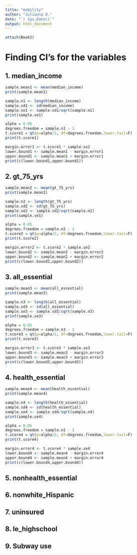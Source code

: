 ```yaml
---
title: "mobility"
author: "Julianna D."
date: "`r Sys.Date()`"
output: html_document
---
```

```r
attach(Book2)
```

# Finding CI's for the variables

## 1. median_income
```r
sample.mean1 <- mean(median_income)
print(sample.mean1)

sample.n1 <- length(median_income)
sample.sd1 <- sd(median_income)
sample.se1 <- sample.sd1/sqrt(sample.n1)
print(sample.se1)

alpha = 0.05
degrees.freedom = sample.n1 - 1
t.score1 = qt(p=alpha/2, df=degrees.freedom,lower.tail=F)
print(t.score1)

margin.error1 <- t.score1 * sample.se1
lower.bound1 <- sample.mean1 - margin.error1
upper.bound1 <- sample.mean1 + margin.error1
print(c(lower.bound1,upper.bound1))
```

## 2. gt_75_yrs
```r
sample.mean2 <- mean(gt_75_yrs)
print(sample.mean2)

sample.n2 <- length(gt_75_yrs)
sample.sd2 <- sd(gt_75_yrs)
sample.se2 <- sample.sd2/sqrt(sample.n2)
print(sample.se1)

alpha = 0.05
degrees.freedom = sample.n2 - 1
t.score2 = qt(p=alpha/2, df=degrees.freedom,lower.tail=F)
print(t.score2)

margin.error2 <- t.score2 * sample.se2
lower.bound2 <- sample.mean2 - margin.error2
upper.bound2 <- sample.mean2 + margin.error2
print(c(lower.bound2,upper.bound2))
```

## 3. all_essential
```r
sample.mean3 <- mean(all_essential)
print(sample.mean3)

sample.n3 <- length(all_essential)
sample.sd3 <- sd(all_essential)
sample.se3 <- sample.sd3/sqrt(sample.n3)
print(sample.se3)

alpha = 0.05
degrees.freedom = sample.n3 - 1
t.score3 = qt(p=alpha/2, df=degrees.freedom,lower.tail=F)
print(t.score3)

margin.error3 <- t.score3 * sample.se3
lower.bound3 <- sample.mean3 - margin.error3
upper.bound3 <- sample.mean3 + margin.error3
print(c(lower.bound3,upper.bound3))
```

## 4. health_essential
```r
sample.mean4 <- mean(health_essential)
print(sample.mean4)

sample.n4 <- length(health_essential)
sample.sd4 <- sd(health_essential)
sample.se4 <- sample.sd4/sqrt(sample.n4)
print(sample.se4)

alpha = 0.05
degrees.freedom = sample.n1 - 1
t.score4 = qt(p=alpha/2, df=degrees.freedom,lower.tail=F)
print(t.score4)

margin.error4 <- t.score4 * sample.se4
lower.bound4 <- sample.mean4 - margin.error4
upper.bound4 <- sample.mean4 + margin.error4
print(c(lower.bound4,upper.bound4))
```


## 5. nonhealth_essential


## 6. nonwhite_Hispanic


## 7. uninsured


## 8. le_highschool


## 9. Subway use